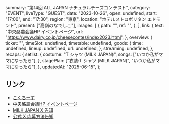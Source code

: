   summary: "第14回 ALL JAPAN ナチュラルチーズコンテスト",
  category: "EVENT",
  liveType: "GUEST",
  date: "2023-10-26",
  open: undefined,
  start: "17:00",
  end: "17:30",
  region: "東京",
  location: "ホテルメトロポリタン エドモント",
  present: ["高嶺のなでしこ"],
  images: [
    {
      path: "",
      ref: "",
    },
  ],
  link: {
    text: "中央酪農会議HP イベントページ",
    url: "https://www.dairy.co.jp/cheesecontes/index2023.html",
  },
  overview: {
    ticket: "",
    timeSlot: undefined,
    timetable: undefined,
    goods: {
      time: undefined,
      lineup: undefined,
      url: undefined,
    },
    streaming: undefined,
  },
  recaps: {
    setlist: {
      costume: "T シャツ (MILK JAPAN)",
      songs: ["いつか私がママになったら"],
    },
    stagePlan: ["衣装:T シャツ (MILK JAPAN)", "いつか私がママになったら"],
  },
  updatedAt: "2025-06-15",
};

## リンク

- [こくちーず](https://www.kokuchpro.com/event/42c0e5ebb395028abb51fea7f58f2fbe/)
- [中央酪農会議HP イベントページ](https://www.dairy.co.jp/cheesecontes/index2023.html)
- [MILK JAPAN X 告知](https://x.com/milk_japan2021/status/1714583180358107341)
- [公式 X 応募方法告知](https://x.com/takanenofficial/status/1714529465722921284)
